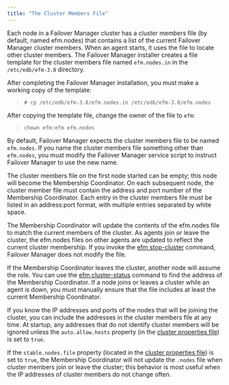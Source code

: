 ```yaml
---
title: "The Cluster Members File"
---
```


<div id="cluster_members" class="registered_link"></div>

Each node in a Failover Manager cluster has a cluster members file (by default, named efm.nodes) that contains a list of the current Failover Manager cluster members. When an agent starts, it uses the file to locate other cluster members. The Failover Manager installer creates a file template for the cluster members file named `efm.nodes.in` in the `/etc/edb/efm-3.8` directory.

After completing the Failover Manager installation, you must make a working copy of the template:

> `# cp /etc/edb/efm-3.8/efm.nodes.in /etc/edb/efm-3.8/efm.nodes`

After copying the template file, change the owner of the file to `efm`:

> `chown efm:efm efm.nodes`

By default, Failover Manager expects the cluster members file to be named `efm.nodes`. If you name the cluster members file something other than `efm.nodes`, you must modify the Failover Manager service script to instruct Failover Manager to use the new name.

The cluster members file on the first node started can be empty; this node will become the Membership Coordinator. On each subsequent node, the cluster member file must contain the address and port number of the Membership Coordinator. Each entry in the cluster members file must be listed in an address:port format, with multiple entries separated by white space.

The Membership Coordinator will update the contents of the efm.nodes file to match the current members of the cluster. As agents join or leave the cluster, the efm.nodes files on other agents are updated to reflect the current cluster membership. If you invoke the [efm stop-cluster](../../07_using_efm_utility/#efm_stop_cluster) command, Failover Manager does not modify the file.

If the Membership Coordinator leaves the cluster, another node will assume the role. You can use the [efm cluster-status](../../07_using_efm_utility/#efm_cluster_status) command to find the address of the Membership Coordinator. If a node joins or leaves a cluster while an agent is down, you must manually ensure that the file includes at least the current Membership Coordinator.

If you know the IP addresses and ports of the nodes that will be joining the cluster, you can include the addresses in the cluster members file at any time. At startup, any addresses that do not identify cluster members will be ignored unless the `auto.allow.hosts` property (in the [cluster properties file](../01_cluster_properties/#auto_allow_hosts)) is set to `true`.

If the `stable.nodes.file` property (located in the [cluster properties file](../01_cluster_properties/#auto_allow_hosts)) is set to `true`, the Membership Coordinator will not update the `.nodes` file when cluster members join or leave the cluster; this behavior is most useful when the IP addresses of cluster members do not change often.
